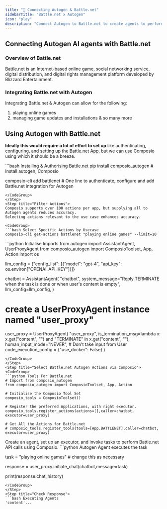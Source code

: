 ```yaml
---
title: "🚀 Connecting Autogen & Battle.net"
sidebarTitle: "Battle.net x Autogen"
icon: "play"
description: "Connect Autogen to Battle.net to create agents to perform tasks using natural language"
---
```


## Connecting Autogen AI agents with Battle.net

### Overview of Battle.net

Battle.net is an Internet-based online game, social networking service, digital distribution, and digital rights management platform developed by Blizzard Entertainment.

### Integrating Battle.net with Autogen

Integrating Battle.net & Autogen can allow for the following:

1. playing online games
2. managing game updates and installations
& so many more

## Using Autogen with Battle.net

<Steps>
<Step title="Setting Up the Environment">

**Ideally this would require a lot of effort to set up** like authenticating, configuring, and setting up the Battle.net App, but we can use Composio using which it should be a breeze.

<CodeGroup>
```bash Installing & Authorising Battle.net
pip install composio_autogen # Install autogen, Composio 

composio-cli add battlenet # One line to authenticate, configure and add Battle.net integration for Autogen
```
</CodeGroup>
</Step>
<Step title="Filter Actions">
Composio supports over 100 actions per app, but supplying all to Autogen agents reduces accuracy.
Selecting actions relevant to the use case enhances accuracy.

<CodeGroup>
```bash Select Specific Actions by Usecase
composio-cli get-actions battlenet "playing online games" --limit=10
```
</CodeGroup>

</Step>
<Step title="Import Base Packages">

<CodeGroup>
```python Initialise Imports
from autogen import AssistantAgent, UserProxyAgent
from composio_autogen import ComposioToolset, App, Action
import os

llm_config = {"config_list": [{"model": "gpt-4", "api_key": os.environ["OPENAI_API_KEY"]}]}

chatbot = AssistantAgent(
    "chatbot",
    system_message="Reply TERMINATE when the task is done or when user's content is empty",
    llm_config=llm_config,
)

# create a UserProxyAgent instance named "user_proxy"
user_proxy = UserProxyAgent(
    "user_proxy",
    is_termination_msg=lambda x: x.get("content", "") and "TERMINATE" in x.get("content", ""),
    human_input_mode="NEVER", # Don't take input from User
    code_execution_config = {"use_docker": False}
)
```
</CodeGroup>
</Step>
<Step title="Select Battle.net Autogen Actions via Composio">
<CodeGroup>
```python Tools For Battle.net
# Import from composio_autogen
from composio_autogen import ComposioToolset, App, Action

# Initialise the Composio Tool Set
composio_tools = ComposioToolset()

# Register the preferred Applications, with right executor. 
composio_tools.register_actions(actions=[],caller=chatbot, executor=user_proxy)

# Get All the Actions for Battle.net
# composio_tools.register_tools(tools=[App.BATTLENET],caller=chatbot, executor=user_proxy) 
```
</CodeGroup>
</Step>
<Step title="Execute the Agent">
Create an agent, set up an executor, and invoke tasks to perform Battle.net API calls using Composio. 
<CodeGroup>
```python Autogen Agent executes the task

task = "playing online games" # change this as necessary

response = user_proxy.initiate_chat(chatbot,message=task)

print(response.chat_history)
```
</CodeGroup>
</Step>
<Step title="Check Response">
```bash Executing Agents
'content'...
```
</Step>
</Steps>
